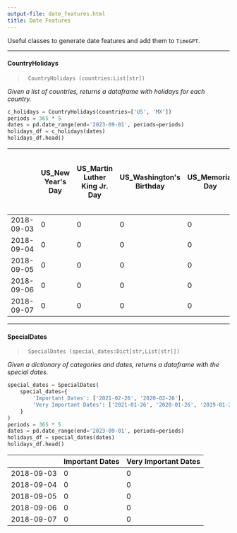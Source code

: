 ```yaml
---
output-file: date_features.html
title: Date Features
---
```



Useful classes to generate date features and add them to `TimeGPT`.

------------------------------------------------------------------------

#### CountryHolidays

> ``` text
>  CountryHolidays (countries:List[str])
> ```

*Given a list of countries, returns a dataframe with holidays for each
country.*

```python
c_holidays = CountryHolidays(countries=['US', 'MX'])
periods = 365 * 5
dates = pd.date_range(end='2023-09-01', periods=periods)
holidays_df = c_holidays(dates)
holidays_df.head()
```

|            | US_New Year's Day | US_Martin Luther King Jr. Day | US_Washington's Birthday | US_Memorial Day | US_Independence Day | US_Labor Day | US_Columbus Day | US_Veterans Day | US_Veterans Day (Observed) | US_Thanksgiving | ... | MX_Día de la Independencia \[Independence Day\] | MX_Día de la Independencia \[Independence Day\] (Observed) | MX_Día de la Revolución \[Revolution Day\] (Observed) | MX_Día de la Revolución \[Revolution Day\] | MX_Transmisión del Poder Ejecutivo Federal \[Change of Federal Government\] | MX_Transmisión del Poder Ejecutivo Federal \[Change of Federal Government\] (Observed) | MX_Navidad \[Christmas\] | MX_Día de la Constitución \[Constitution Day\] | MX_Año Nuevo \[New Year's Day\] (Observed) | MX_Día del Trabajo \[Labour Day\] (Observed) |
|------------|-------------------|-------------------------------|--------------------------|-----------------|---------------------|--------------|-----------------|-----------------|----------------------------|-----------------|-----|-------------------------------------------------|------------------------------------------------------------|-------------------------------------------------------|--------------------------------------------|-----------------------------------------------------------------------------|----------------------------------------------------------------------------------------|--------------------------|------------------------------------------------|--------------------------------------------|----------------------------------------------|
| 2018-09-03 | 0                 | 0                             | 0                        | 0               | 0                   | 1            | 0               | 0               | 0                          | 0               | ... | 0                                               | 0                                                          | 0                                                     | 0                                          | 0                                                                           | 0                                                                                      | 0                        | 0                                              | 0                                          | 0                                            |
| 2018-09-04 | 0                 | 0                             | 0                        | 0               | 0                   | 0            | 0               | 0               | 0                          | 0               | ... | 0                                               | 0                                                          | 0                                                     | 0                                          | 0                                                                           | 0                                                                                      | 0                        | 0                                              | 0                                          | 0                                            |
| 2018-09-05 | 0                 | 0                             | 0                        | 0               | 0                   | 0            | 0               | 0               | 0                          | 0               | ... | 0                                               | 0                                                          | 0                                                     | 0                                          | 0                                                                           | 0                                                                                      | 0                        | 0                                              | 0                                          | 0                                            |
| 2018-09-06 | 0                 | 0                             | 0                        | 0               | 0                   | 0            | 0               | 0               | 0                          | 0               | ... | 0                                               | 0                                                          | 0                                                     | 0                                          | 0                                                                           | 0                                                                                      | 0                        | 0                                              | 0                                          | 0                                            |
| 2018-09-07 | 0                 | 0                             | 0                        | 0               | 0                   | 0            | 0               | 0               | 0                          | 0               | ... | 0                                               | 0                                                          | 0                                                     | 0                                          | 0                                                                           | 0                                                                                      | 0                        | 0                                              | 0                                          | 0                                            |

------------------------------------------------------------------------

#### SpecialDates

> ``` text
>  SpecialDates (special_dates:Dict[str,List[str]])
> ```

*Given a dictionary of categories and dates, returns a dataframe with
the special dates.*

```python
special_dates = SpecialDates(
    special_dates={
        'Important Dates': ['2021-02-26', '2020-02-26'],
        'Very Important Dates': ['2021-01-26', '2020-01-26', '2019-01-26']
    }
)
periods = 365 * 5
dates = pd.date_range(end='2023-09-01', periods=periods)
holidays_df = special_dates(dates)
holidays_df.head()
```

|            | Important Dates | Very Important Dates |
|------------|-----------------|----------------------|
| 2018-09-03 | 0               | 0                    |
| 2018-09-04 | 0               | 0                    |
| 2018-09-05 | 0               | 0                    |
| 2018-09-06 | 0               | 0                    |
| 2018-09-07 | 0               | 0                    |

